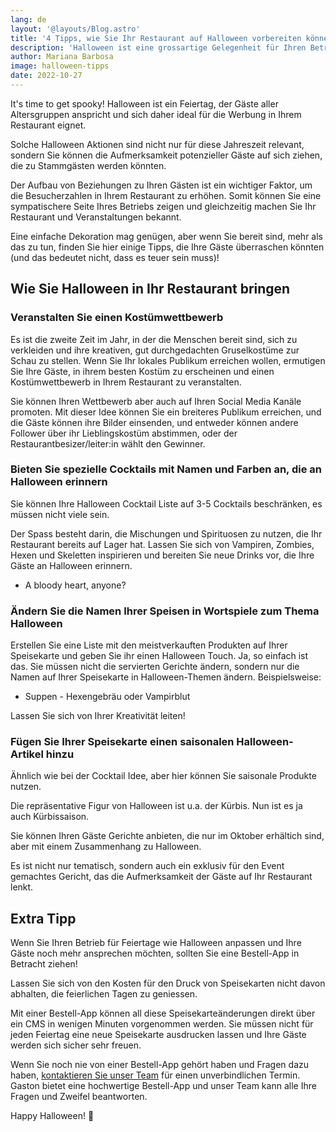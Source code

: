 ```yaml
---
lang: de
layout: '@layouts/Blog.astro'
title: '4 Tipps, wie Sie Ihr Restaurant auf Halloween vorbereiten können'
description: 'Halloween ist eine grossartige Gelegenheit für Ihren Betrieb, denn viele Gäste möchten für saisonale Artikel ausgeben, die sie in Halloween-Stimmung versetzen. Nutzen Sie den bevorstehenden Feiertag und steigern Sie Ihren Umsatz mit diesen Tipps.'
author: Mariana Barbosa
image: halloween-tipps
date: 2022-10-27
---
```


It's time to get spooky! Halloween ist ein Feiertag, der Gäste aller Altersgruppen anspricht und sich daher ideal für die Werbung in Ihrem Restaurant eignet.

Solche Halloween Aktionen sind nicht nur für diese Jahreszeit relevant, sondern Sie können die Aufmerksamkeit potenzieller Gäste auf sich ziehen, die zu Stammgästen werden könnten.

Der Aufbau von Beziehungen zu Ihren Gästen ist ein wichtiger Faktor, um die Besucherzahlen in Ihrem Restaurant zu erhöhen. Somit können Sie eine sympatischere Seite Ihres Betriebs zeigen und gleichzeitig machen Sie Ihr Restaurant und Veranstaltungen bekannt.

Eine einfache Dekoration mag genügen, aber wenn Sie bereit sind, mehr als das zu tun, finden Sie hier einige Tipps, die Ihre Gäste überraschen könnten (und das bedeutet nicht, dass es teuer sein muss)!

## Wie Sie Halloween in Ihr Restaurant bringen

### Veranstalten Sie einen Kostümwettbewerb

Es ist die zweite Zeit im Jahr, in der die Menschen bereit sind, sich zu verkleiden und ihre kreativen, gut durchgedachten Gruselkostüme zur Schau zu stellen. Wenn Sie Ihr lokales Publikum erreichen wollen, ermutigen Sie Ihre Gäste, in ihrem besten Kostüm zu erscheinen und einen Kostümwettbewerb in Ihrem Restaurant zu veranstalten.

Sie können Ihren Wettbewerb aber auch auf Ihren Social Media Kanäle promoten. Mit dieser Idee können Sie ein breiteres Publikum erreichen, und die Gäste können ihre Bilder einsenden, und entweder können andere Follower über ihr Lieblingskostüm abstimmen, oder der Restaurantbesizer/leiter:in wählt den Gewinner.

### Bieten Sie spezielle Cocktails mit Namen und Farben an, die an Halloween erinnern

Sie können Ihre Halloween Cocktail Liste auf 3-5 Cocktails beschränken, es müssen nicht viele sein.

Der Spass besteht darin, die Mischungen und Spirituosen zu nutzen, die Ihr Restaurant bereits auf Lager hat. Lassen Sie sich von Vampiren, Zombies, Hexen und Skeletten inspirieren und bereiten Sie neue Drinks vor, die Ihre Gäste an Halloween erinnern.

- A bloody heart, anyone?

### Ändern Sie die Namen Ihrer Speisen in Wortspiele zum Thema Halloween

Erstellen Sie eine Liste mit den meistverkauften Produkten auf Ihrer Speisekarte und geben Sie ihr einen Halloween Touch. Ja, so einfach ist das. Sie müssen nicht die servierten Gerichte ändern, sondern nur die Namen auf Ihrer Speisekarte in Halloween-Themen ändern. Beispielsweise:

- Suppen - Hexengebräu oder Vampirblut

Lassen Sie sich von Ihrer Kreativität leiten!

### Fügen Sie Ihrer Speisekarte einen saisonalen Halloween-Artikel hinzu

Ähnlich wie bei der Cocktail Idee, aber hier können Sie saisonale Produkte nutzen.

Die repräsentative Figur von Halloween ist u.a. der Kürbis. Nun ist es ja auch Kürbissaison.

Sie können Ihren Gäste Gerichte anbieten, die nur im Oktober erhältich sind, aber mit einem Zusammenhang zu Halloween.

Es ist nicht nur tematisch, sondern auch ein exklusiv für den Event gemachtes Gericht, das die Aufmerksamkeit der Gäste auf Ihr Restaurant lenkt.

## Extra Tipp

Wenn Sie Ihren Betrieb für Feiertage wie Halloween anpassen und Ihre Gäste noch mehr ansprechen möchten, sollten Sie eine Bestell-App in Betracht ziehen!

Lassen Sie sich von den Kosten für den Druck von Speisekarten nicht davon abhalten, die feierlichen Tagen zu geniessen.

Mit einer Bestell-App können all diese Speisekarteänderungen direkt über ein CMS in wenigen Minuten vorgenommen werden. Sie müssen nicht für jeden Feiertag eine neue Speisekarte ausdrucken lassen und Ihre Gäste werden sich sicher sehr freuen.

Wenn Sie noch nie von einer Bestell-App gehört haben und Fragen dazu haben, [kontaktieren Sie unser Team](/de/kontakt) für einen unverbindlichen Termin. Gaston bietet eine hochwertige Bestell-App und unser Team kann alle Ihre Fragen und Zweifel beantworten.

Happy Halloween! 🎃